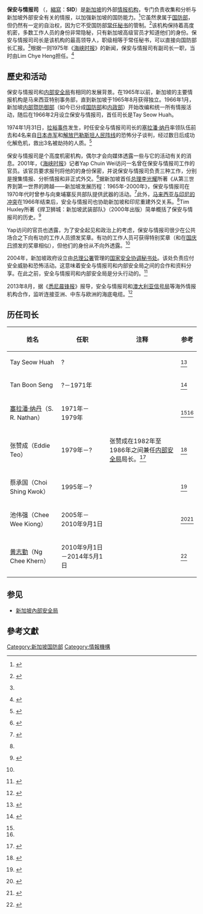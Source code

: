 {{Infobox Government agency
|agency_name     = 保安与情报司
|nativename      = Security and Intelligence Division
|nativename_a    = Divisi Keselamatan dan Perisikan
|nativename_r    = பாதுகாப்பு மற்றும் புலனாய்வு பிரிவு
|logo            =
|logo_width      =
|logo_caption    =
|seal            =
|seal_width      =
|seal_caption    =
|formed          = 1966年2月{{cn}}
|preceding1      =
|preceding2      =
|dissolved       =
|superseding     =
|jurisdiction    = 新加坡政府
|headquarters    =
|employees       =
|budget          =
|minister1_name  =
|minister1_pfo   =
|minister2_name  =
|minister2_pfo   =
|chief1_name     =
|chief1_position =
|chief2_name     =
|chief2_position =
|parent_agency   = 
|child1_agency   =
|child2_agency   =
|website         =
|footnotes       =
}}

'''保安与情报司''' （{{lang-en|'''Security and Intelligence Division'''}}，[[縮寫|縮寫]]：'''SID'''）是[[新加坡|新加坡]]的外部[[情报机构|情报机构]]，专门负责收集和分析与新加坡外部安全有关的情报，以加强新加坡的国防能力。<ref name="Ethos2006">{{en icon}} {{cite journal|url=http://www.cscollege.gov.sg/Knowledge/Ethos/Issue%204%20Oct%202005/Pages/03Reflection.pdf|title=反思35年公共服务：从间谍活动到婴儿|journal=Ethos|date=2006年1月|accessdate=2013年9月14日|archive-date=2015年4月3日|archive-url=https://web.archive.org/web/20150403115107/https://www.cscollege.gov.sg/Knowledge/Ethos/Issue%204%20Oct%202005/Pages/03Reflection.pdf|dead-url=no}}</ref>它虽然隶属于[[新加坡国防部|国防部]]，但仍然有一定的自治权，因为它不受国防部[[常任秘书|常任秘书]]的管制。<ref name=DSO>{{en icon}} {{cite web|url=http://www.dso.org.sg/home/publications/comm/3-Creation.pdf|title=它成立时我在场|accessdate=2011年3月31日|publisher=新加坡国防科技局|deadurl=yes|archiveurl=https://web.archive.org/web/20060503020830/http://www.dso.org.sg/home/publications/comm/3-Creation.pdf|archivedate=2006年5月3日}}</ref>该机构保持着高度机密，多数工作人员的身份非常隐秘，只有新加坡高级官员才知道他们的身份。{{cn}}保安与情报司司长是该机构的最高领导人，职级相等于常任秘书，可以直接向国防部长汇报。<ref name=DSO />根据一则1975年《[[海峡时报|海峡时报]]》的新闻，保安与情报司有副司长一职，当时由Lim Chye Heng担任。<ref>{{en icon}} {{cite news|title=Chye Heng被任命为内部安全局代理局长|url=http://newspapers.nl.sg/Digitised/Article.aspx?articleid=straitstimes19750104.2.47&sessionid=d18ac3e2448445bd913cb5672599008b&keyword=%22security+and+intelligence+division%22&lang=en&token=and%2csecurity%2cdivision%2cintelligence|accessdate=2014年1月19日|newspaper=海峡时报|date=1975年1月4日|page=第8页|deadurl=yes|archiveurl=https://web.archive.org/web/20131219075436/http://newspapers.nl.sg/Digitised/Article.aspx?articleid=straitstimes19750104.2.47&sessionid=d18ac3e2448445bd913cb5672599008b&keyword=%22security+and+intelligence+division%22&lang=en&token=and%2Csecurity%2Cdivision%2Cintelligence|archivedate=2013年12月19日}}</ref>

==歷史和活动==
保安与情报司和[[新加坡內部安全局|内部安全局]]有相同的发展背景。在1965年以前，新加坡的主要情报机构是马来西亚特别事务部，直到新加坡于1965年8月获得独立。1966年1月，新加坡[[内部暨防御部|内部暨防御部]]（如今已分成[[新加坡国防部|国防部]]和[[新加坡内政部|内政部]]）开始改编和统一所有情报活动，随后在1966年2月设立保安与情报司，首任司长是Tay Seow Huah。{{cn}}

1974年1月31日，[[拉裕事件|拉裕事件]]发生，时任安全与情报司司长的[[塞拉潘·纳丹|塞拉潘·纳丹]]率领队伍前去和4名来自[[日本赤军|日本赤军]]和[[解放巴勒斯坦人民阵线|解放巴勒斯坦人民阵线]]的恐怖分子谈判，经过数日后成功化解危机，救出3名被劫持的人质。<ref name="S. R. Nathan">{{en icon}} {{cite web|title=塞拉潘·納丹|url=http://infopedia.nl.sg/articles/SIP_490_2004-12-23.html|publisher=新加坡国家图书馆管理局|accessdate=2014年1月19日|deadurl=yes|archiveurl=https://web.archive.org/web/20080501202611/http://infopedia.nl.sg/articles/SIP_490_2004-12-23.html|archivedate=2008年5月1日}}</ref>

保安与情报司是个高度机密机构，偶尔才会向媒体透露一些与它的活动有关的消息。2001年，《[[海峡时报|海峡时报]]》记者Yap Chuin Wei访问一名曾在保安与情报司工作的官员。该官员要求报刊将他的的身份保密，并说保安与情报司负责三种工作，分别是搜集情报、分析情报和非正式外交。<ref name="Examining the world's second-oldest profession">{{en icon}} {{cite news|author=Yap Chuin Wei|title=审视世界上第二最古老的职业|url=http://groups.yahoo.com/neo/groups/beritamalaysia/conversations/topics/34955|accessdate=2014年1月19日|newspaper=海峡时报|date=2001年5月19日|archive-date=2014年2月3日|archive-url=https://web.archive.org/web/20140203125818/http://groups.yahoo.com/neo/groups/beritamalaysia/conversations/topics/34955|dead-url=no}}</ref>据新加坡首任[[新加坡总理|总理]][[李光耀|李光耀]]所著《从第三世界到第一世界的跨越——新加坡发展历程：1965年-2000年》，保安与情报司在1970年代时曾参与向柬埔寨反共部队提供武器的活动。<ref>{{en icon}} {{cite book|author=李光耀|title=从第三世界到第一世界的跨越——新加坡发展历程：1965年-2000年|url=https://archive.org/details/fromthirdworldto00leek|year=2000年|publisher=HarperCollins|isbn=0060197765|pages=第378－379页}}</ref>此外，[[马来西亚－印度尼西亚冲突|马来西亚与印尼的冲突]]在1966年结束后，安全与情报司也协助新加坡和印尼重建外交关系。<ref name="Examining the world's second-oldest profession" />Tim Huxley所著《捍卫狮城：新加坡武装部队》（2000年出版）简单概括了保安与情报司的历史。<ref>{{en icon}} {{cite book|author=Tim Huxley|title=捍卫狮城：新加坡武装部队|year=2000年|publisher=Allen & Unwin|location=澳洲|pages=第89－90页|ISBN=1 86508 118 3}}</ref>

Yap访问的官员也透露，为了安全起见和政治上的考虑，保安与情报司很少在公共场合之下向有功的工作人员颁发奖章。有功的工作人员可获得特别奖章（和在[[新加坡国庆日|国庆日]]颁发的奖章相似），但他们的身份从不向外透露。<ref name="Examining the world's second-oldest profession" />

2004年，新加坡政府设立由[[新加坡总理公署|总理公署]]管理的[[新加坡国家安全协调秘书处|国家安全协调秘书处]]。该处负责应付安全威胁和恐怖活动。这意味着安全与情报司和内部安全局之间的合作和资料分享。在此之前，安全与情报司和内部安全局是分头行动的。<ref>{{en icon}} {{cite news|author=Tor Ching Li|title=统一战线，反对恐怖主义|url=http://newspapers.nl.sg/Digitised/Article.aspx?articleid=today20040721-1.2.10.3&sessionid=c5264d400b1b4aa9917969dd35e417c3&keyword=%22security+and+intelligence+division%22&lang=en&token=and%2csecurity%2cdivision%2cintelligence|accessdate=2014年1月19日|newspaper=今日报|date=2004年7月21日|page=第6页|deadurl=yes|archiveurl=https://web.archive.org/web/20131203133102/http://newspapers.nl.sg/Digitised/Article.aspx?articleid=today20040721-1.2.10.3&sessionid=c5264d400b1b4aa9917969dd35e417c3&keyword=%22security+and+intelligence+division%22&lang=en&token=and%2Csecurity%2Cdivision%2Cintelligence|archivedate=2013年12月3日}}</ref>

2013年8月，据《[[悉尼晨锋报|悉尼晨锋报]]》报导，安全与情报司和[[澳大利亚信号局|澳大利亚信号局]]等海外情报机构合作，监听连接亚洲、中东与欧洲的海底电缆。<ref>{{en icon}} {{cite web|author=Phillip Dorling|title=间谍机构监听海底电缆|url=http://www.smh.com.au/national/spy-agency-taps-undersea-cables-20130828-2squf.html#ixzz2mK9WWPvv|publisher=悉尼晨锋报|accessdate=2014年1月19日|date=2013年8月29日|archive-date=2014年10月13日|archive-url=https://web.archive.org/web/20141013200545/http://www.smh.com.au/national/spy-agency-taps-undersea-cables-20130828-2squf.html#ixzz2mK9WWPvv|dead-url=no}}</ref>

==历任司长==
{| class="wikitable"
|-
! 姓名 !! 任职 !! 注释 !! 参考
|-
| Tay Seow Huah || ? || || <ref>{{en icon}} {{cite web|title=Tay Seow Huah 书奖|url=http://www.rsis.edu.sg/grad/academic-awards.htm|publisher=新加坡南洋理工大学拉惹勒南国际关系学院|accessdate=2014年1月19日|deadurl=yes|archiveurl=https://web.archive.org/web/20140127151809/http://www.rsis.edu.sg/grad/academic-awards.htm|archivedate=2014年1月27日}}</ref>
|-
| Tan Boon Seng || ?－1971年 || || <ref name="Civil service reshuffle">{{en icon}} {{cite news|title=公务员局重组|url=http://newspapers.nl.sg/Digitised/Article.aspx?articleid=straitstimes19710806.2.58&sessionid=43cddf711ddc48b58798f5d779ce79aa&keyword=%22Security+and+Intelligence+Division%22&lang=en&token=and%2csecurity%2cdivision%2cintelligence|accessdate=2014年1月19日|newspaper=海峡时报|date=1971年8月6日|page=第10页|deadurl=yes|archiveurl=https://web.archive.org/web/20140202095326/http://newspapers.nl.sg/Digitised/Article.aspx?articleid=straitstimes19710806.2.58&sessionid=43cddf711ddc48b58798f5d779ce79aa&keyword=%22Security+and+Intelligence+Division%22&lang=en&token=and%2Csecurity%2Cdivision%2Cintelligence|archivedate=2014年2月2日}}</ref>
|-
| [[塞拉潘·纳丹|塞拉潘·纳丹]]（S. R. Nathan） || 1971年－1979年 || || <ref name="S. R. Nathan" /><ref name="Civil service reshuffle" />
|-
| 张赞成（Eddie Teo） || 1979年－? || 张赞成在1982年至1986年之间兼任[[新加坡内部安全局|内部安全局]]局长。<ref>{{en icon}} {{cite web|title=张赞成先生在公共行政方面富有经验|url=http://news.asiaone.com/News/AsiaOne%2BNews/Singapore/Story/A1Story20080726-78992.html|accessdate=2014年1月19日|newspaper=AsiaOne News|date=2008年7月26日|archive-date=2014年2月19日|archive-url=https://web.archive.org/web/20140219030335/http://news.asiaone.com/News/AsiaOne%2BNews/Singapore/Story/A1Story20080726-78992.html|dead-url=no}}</ref> || <ref>{{en icon}} {{cite web|author=Michael Backman|title=新加坡的缺点使到Singapore Inc被贬值|url=http://www.theage.com.au/news/business/downsides-devalue-singapore-inc/2006/05/30/1148956345908.html?page=fullpage|publisher=theage.com.au|accessdate=2014年1月19日|date=2006年5月31日|archive-date=2012年11月5日|archive-url=https://web.archive.org/web/20121105063217/http://www.theage.com.au/news/business/downsides-devalue-singapore-inc/2006/05/30/1148956345908.html?page=fullpage|dead-url=no}}</ref>
|-
| 蔡承国（Choi Shing Kwok） || 1995年－? || || <ref>{{en icon}} {{cite web|title=新闻公报：重新任命常任秘书|url=http://app.psd.gov.sg/data/Changes%20to%20Permanent%20Secretary%20Appointments%20-%201%20Jun.pdf|publisher=新加坡总理公署公共服务署|accessdate=2014年1月19日|date=2012年6月1日|deadurl=yes|archiveurl=https://web.archive.org/web/20120616232513/http://app.psd.gov.sg/data/Changes%20to%20Permanent%20Secretary%20Appointments%20-%201%20Jun.pdf|archivedate=2012年6月16日}}</ref>
|-
| 池伟强（Chee Wee Kiong） || 2005年－2010年9月1日 || || <ref>{{en icon}} {{cite web|title=新闻公报：重新任命公务员局主任和常任秘书|url=http://app.psd.gov.sg/data/Press%20release%20-%20Appointment%20of%20HCS%20and%20PS.pdf|publisher=新加坡总理公署公共服务署|accessdate=2014年1月19日|date=2010年8月12日|deadurl=yes|archiveurl=https://web.archive.org/web/20100816101134/http://app.psd.gov.sg/data/Press%20release%20-%20Appointment%20of%20HCS%20and%20PS.pdf|archivedate=2010年8月16日}}</ref><ref>{{en icon}} {{cite web|author=Goh Chin Lian|title=外交部常任秘书比拉哈里·考西坎退休|url=http://www.singapolitics.sg/news/mfa-permanent-secretary-bilahari-kausikan-retires|publisher=SingaPolitics|accessdate=2014年1月19日|date=2013年5月2日|deadurl=yes|archiveurl=https://archive.is/20140119101911/http://www.singapolitics.sg/news/mfa-permanent-secretary-bilahari-kausikan-retires|archivedate=2014年1月19日}}</ref>
|-
| [[黄志勤|黄志勤]]（Ng Chee Khern） || 2010年9月1日－2014年5月1日 || || <ref>{{en icon}} {{cite web|author=Tony Chua|title=Capitamall Trust任命黄志勤为董事|url=http://sbr.com.sg/commercial-property/people/capitamall-trust-appoints-ng-chee-khern-director|publisher=新加坡商业评论|accessdate=2014年1月19日|date=2012年6月14日|archive-date=2014年7月6日|archive-url=https://web.archive.org/web/20140706235151/http://sbr.com.sg/commercial-property/people/capitamall-trust-appoints-ng-chee-khern-director|dead-url=no}}</ref>
|}

==参见==
* [[新加坡內部安全局|新加坡內部安全局]]

== 參考文獻 ==
{{Reflist|30em}}

[[Category:新加坡国防部|Category:新加坡国防部]]
[[Category:情報機構|Category:情報機構]]